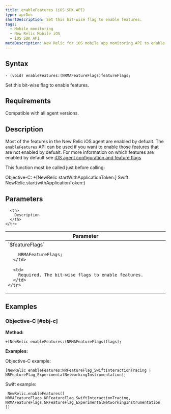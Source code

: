 ```yaml
---
title: enableFeatures (iOS SDK API)
type: apiDoc
shortDescription: Set this bit-wise flag to enable features.
tags:
  - Mobile monitoring
  - New Relic Mobile iOS
  - iOS SDK API
metaDescription: New Relic for iOS mobile app monitoring API to enable features.
---
```


## Syntax

```
- (void) enableFeatures:(NRMAFeatureFlags)featureFlags;
```

Set this bit-wise flag to enable features.

## Requirements

Compatible with all agent versions.

## Description

Most of the features in the New Relic iOS agent are enabled by defualt. The `enableFeatures` API can be used if you want to enable those features that are not enabled by defualt.
For more information on which features are enabled by default see [iOS agent configuration and feature flags]((/docs/mobile-monitoring/new-relic-mobile-ios/api-guides/ios-agent-configuration-feature-flags))

<Callout variant="important">
This function most be called just before calling:

Objective-C: +[NewRelic startWithApplicationToken:]
Swift: NewRelic.start(withApplicationToken:)   
</Callout>

## Parameters

<table>
  <thead>
    <tr>
      <th width="25%">
        Parameter
      </th>

      <th>
        Description
      </th>
    </tr>
  </thead>

  <tbody>
    <tr>
      <td>
        `$featureFlags`

        NRMAFeatureFlags;
      </td>

      <td>
        Required. The bit-wise flags to enable features.
      </td>
    </tr>
  </tbody>
</table>


## Examples

### Objective-C [#obj-c]

**Method:**

```
+[NewRelic enableFeatures:(NRMAFeatureFlags)flags];
```

**Examples:**

Objective-C example:

```
[NewRelic enableFeatures:NRFeatureFlag_SwiftInteractionTracing | NRFeatureFlag_ExperimentalNetworkingInstrumentation];
```

Swift example:

```
 NewRelic.enableFeatures([ NRMAFeatureFlags.NRFeatureFlag_SwiftInteractionTracing, NRMAFeatureFlags.NRFeatureFlag_ExperimentalNetworkingInstrumentation ])
```

